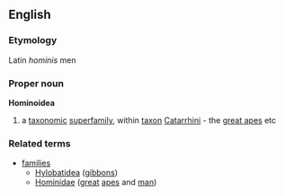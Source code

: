 ==English==
===Etymology===
Latin ''hominis'' men
===Proper noun===
{{wikipedia}}
'''Hominoidea'''
#a [[taxonomic]] [[superfamily]], within [[taxon]] [[Catarrhini]] - the [[great ape]]s etc
===Related terms===
{{wikispecies}}
*[[families]]
**[[Hylobatidea]] ([[gibbon]]s)
**[[Hominidae]] ([[great]] [[ape]]s and [[man]])